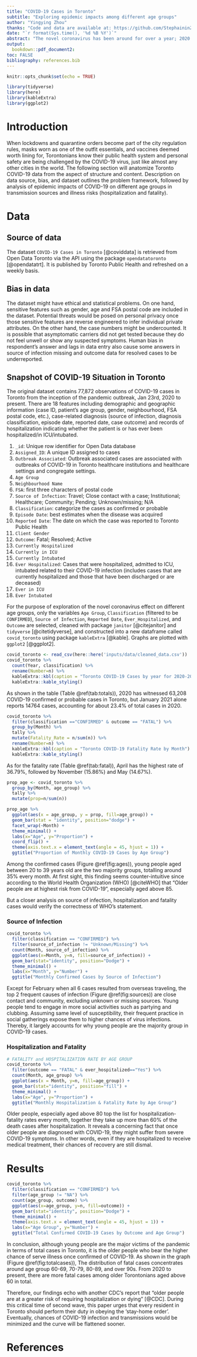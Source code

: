 ```yaml
---
title: "COVID-19 Cases in Toronto"
subtitle: "Exploring epidemic impacts among different age groups"
author: "Yingying Zhou"
thanks: "Code and data are available at: https://github.com/StephaininZ/open_data_toronto_covid19."
date: "`r format(Sys.time(), '%d %B %Y')`"
abstract: "The novel coronavirus has been around for over a year; 2020 witnessed an ongoing global epidemic that has cost countless lives and jobs and systematically disrupted the development of human society in almost every aspect. Taking the Toronto data as one sampled data point from many of the global epicenters, this paper intends to conduct a case study on COVID-19. More specifically, the study investigates the epidemic impacts of COVID-19 on people from different age groups in order to inform the general public of its risk to further educate them for better precautions in disease prevention."
output:
  bookdown::pdf_document2:
toc: FALSE
bibliography: references.bib
---
```


```r
knitr::opts_chunk$set(echo = TRUE)

library(tidyverse)
library(here)
library(kableExtra)
library(ggplot2)
```

# Introduction
When lockdowns and quarantine orders become part of the city regulation rules, masks worn as one of the outfit essentials, and vaccines deemed worth lining for, Torontonians know their public health system and personal safety are being challenged by the COVID-19 virus, just like almost any other cities in the world.
The following section will anatomize Toronto COVID-19 data from the aspect of structure and content. Description on data source, bias, and dataset outlines the problem framework, followed by analysis of epidemic impacts of COVID-19 on different age groups in transmission sources and illness risks (hospitalization and fatality). 


# Data
## Source of data 
The dataset `COVID-19 Cases in Toronto` [@coviddata] is retrieved from Open Data Toronto via the API using the package `opendatatoronto` [@opendatatrt]. It is published by Toronto Public Health and refreshed on a weekly basis. 


## Bias in data
The dataset might have ethical and statistical problems. On one hand, sensitive features such as gender, age and FSA postal code are included in the dataset. Potential threats would be posed on personal privacy once those sensitive features are reverse engineered to infer individual private attributes. On the other hand, the case numbers might be undercounted. It is possible that asymptomatic carriers did not get tested because they do not feel unwell or show any suspected symptoms. Human bias in respondent’s answer and lags in data entry also cause some answers in source of infection missing and outcome data for resolved cases to be underreported. 


## Snapshot of COVID-19 Situation in Toronto
The original dataset contains 77,872 observations of COVID-19 cases in Toronto from the inception of the pandemic outbreak, Jan 23rd, 2020 to present. There are 18 features including demographic and geographic information (case ID, patient’s age group, gender, neighbourhood, FSA postal code, etc.), case-related diagnosis (source of infection, diagnosis classification, episode date, reported date, case outcome) and records of hospitalization indicating whether the patient is or has ever been hospitalized/in ICU/intubated. 

1. `_id`: Unique row identifier for Open Data database
2. `Assigned_ID`: A unique ID assigned to cases
3. `Outbreak Associated`: Outbreak associated cases are associated with outbreaks of COVID-19 in Toronto healthcare institutions and healthcare settings and congregate settings.
4. `Age Group`
5. `Neighbourhood Name`
6. `FSA`: first three characters of postal code
7. `Source of Infection`: Travel; Close contact with a case; Institutional; Healthcare; Community; Pending; Unknown/missing; N/A
8. `Classification`: categorize the cases as confirmed or probable
9. `Episode Date`: best estimates when the disease was acquired
10. `Reported Date`: The date on which the case was reported to Toronto Public Health
11. `Client Gender`
12. `Outcome`: Fatal; Resolved; Active
13. `Currently Hospitalized`
14. `Currently in ICU`
15. `Currently Intubated`
16. `Ever Hospitalized`: Cases that were hospitalized, admitted to ICU, intubated related to their COVID-19 infection (includes cases that are currently hospitalized and those that have been discharged or are deceased)
17. `Ever in ICU`
18. `Ever Intubated`


For the purpose of exploration of the novel coronavirus effect on different age groups, only the variables `Age Group`, `Classification` (filtered to be `CONFIRMED`), `Source of Infection`, `Reported Date`, `Ever_Hospitalized`, and `Outcome` are selected, cleaned with package `janitor` [@citejanitor] and `tidyverse` [@citetidyverse], and constructed into a new dataframe called `covid_toronto` using package `kableExtra` [@kable]. Graphs are plotted with `ggplot2` [@ggplot2].


```r
covid_toronto <- read_csv(here::here('inputs/data/cleaned_data.csv'))
covid_toronto %>%
  count(Year, classification) %>%
  rename(Number=n) %>% 
  kableExtra::kbl(caption = "Toronto COVID-19 Cases by year for 2020-2021") %>%
  kableExtra::kable_styling()
```
As shown in the table (Table \@ref(tab:totals)), 2020 has witnessed 63,208 COVID-19 confirmed or probable cases in Toronto, but January 2021 alone reports 14764 cases, accounting for about 23.4% of total cases in 2020. 


```r
covid_toronto %>% 
  filter(classification =="CONFIRMED" & outcome == "FATAL") %>%
  group_by(Month) %>%
  tally %>% 
  mutate(Fatality_Rate = n/sum(n)) %>%
  rename(Number=n) %>%
  kableExtra::kbl(caption = "Toronto COVID-19 Fatality Rate by Month") %>%
  kableExtra::kable_styling()
```
As for the fatality rate (Table \@ref(tab:fatal)), April has the highest rate of 36.79%, followed by November (15.86%) and May (14.67%). 


```r
prop_age <- covid_toronto %>% 
  group_by(Month, age_group) %>%
  tally %>% 
  mutate(prop=n/sum(n))

prop_age %>% 
  ggplot(aes(x = age_group, y = prop, fill=age_group)) +
  geom_bar(stat = "identity", position="dodge") +
  facet_wrap(~Month) +
  theme_minimal() + 
  labs(x="Age", y="Proportion") +
  coord_flip() +
  theme(axis.text.x = element_text(angle = 45, hjust = 1)) +
  ggtitle("Proportion of Monthly COVID-19 Cases by Age Group")
```
Among the confirmed cases (Figure \@ref(fig:ages)), young people aged between 20 to 39 years old are the two majority groups, totalling around 35% every month. At first sight, this finding seems counter-intuitive since according to the World Health Organization (WHO) [@citeWHO] that “Older people are at highest risk from COVID-19”, especially aged above 85. 

But a closer analysis on source of infection, hospitalization and fatality cases would verify the correctness of WHO’s statement. 

### Source of Infection

```r
covid_toronto %>%
  filter(classification == "CONFIRMED") %>%
  filter(source_of_infection != "Unknown/Missing") %>%
  count(Month, source_of_infection) %>%
  ggplot(aes(x=Month, y=n, fill=source_of_infection)) +
  geom_bar(stat="identity", position="Dodge") +
  theme_minimal() + 
  labs(x="Month", y="Number") +
  ggtitle("Monthly Confirmed Cases by Source of Infection")
```

Except for February when all 6 cases resulted from overseas traveling, the top 2 frequent causes of infection (Figure \@ref(fig:sources)) are close contact and community, excluding unknown or missing sources. Young people tend to engage in more social activities such as partying and clubbing. Assuming same level of susceptibility, their frequent practice in social gatherings expose them to higher chances of virus infections. Thereby, it largely accounts for why young people are the majority group in COVID-19 cases.


### Hospitalization and Fatality

```r
# FATALITY and HOSPITALIZATION RATE BY AGE GROUP
covid_toronto %>%
  filter(outcome == "FATAL" & ever_hospitalized=="Yes") %>%
  count(Month, age_group) %>%
  ggplot(aes(x = Month, y=n, fill=age_group)) +
  geom_bar(stat="identity", position="fill") +
  theme_minimal() + 
  labs(x="Age", y="Proportion") +
  ggtitle("Monthly Hospitalization & Fatality Rate by Age Group")
```

Older people, especially aged above 80 top the list for hospitalization-fatality rates every month, together they take up more than 60% of the death cases after hospitalization. It reveals a concerning fact that once older people are diagnosed with COVID-19, they might suffer from severe COVID-19 symptoms. In other words, even if they are hospitalized to receive medical treatment, their chances of recovery are still dismal. 


# Results

```r
covid_toronto %>%
  filter(classification == "CONFIRMED") %>%
  filter(age_group != "NA") %>%
  count(age_group, outcome) %>%
  ggplot(aes(x=age_group, y=n, fill=outcome)) +
  geom_bar(stat="identity", position="Dodge") +
  theme_minimal() + 
  theme(axis.text.x = element_text(angle = 45, hjust = 1)) +
  labs(x="Age Group", y="Number") +
  ggtitle("Total Confirmed COVID-19 Cases by Outcome and Age Group")
```

In conclusion, although young people are the major victims of the pandemic in terms of total cases in Toronto, it is the older people who bear the higher chance of serve illness once confirmed of COVID-19. As shown in the graph (Figure \@ref(fig:totalcases)), The distribution of fatal cases concentrates around age group 60-69, 70-79, 80-89, and over 90s. From 2020 to present, there are more fatal cases among older Torontonians aged above 60 in total. 

Therefore, our findings echo with another CDC’s report that “older people are at a greater risk of requiring hospitalization or dying” [@CDC].
During this critical time of second wave, this paper urges that every resident in Toronto should perform their duty in obeying the 'stay-home order'. Eventually, chances of COVID-19 infection and transmissions would be minimized and the curve will be flattened sooner.

\newpage
# References


